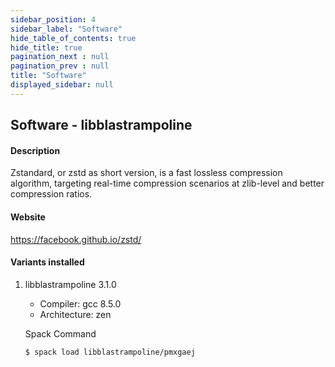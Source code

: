 ```yaml
---
sidebar_position: 4
sidebar_label: "Software"
hide_table_of_contents: true
hide_title: true
pagination_next : null
pagination_prev : null
title: "Software"
displayed_sidebar: null
---
```


## Software - libblastrampoline


#### Description
Zstandard, or zstd as short version, is a fast lossless compression algorithm, targeting real-time compression scenarios at zlib-level and better compression ratios.

#### Website
https://facebook.github.io/zstd/

#### Variants installed

1. libblastrampoline 3.1.0

    - Compiler: gcc 8.5.0
    - Architecture: zen

    Spack Command
    ```bash
    $ spack load libblastrampoline/pmxgaej
    ```
